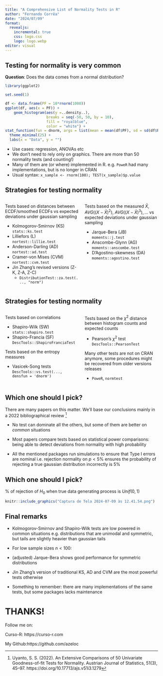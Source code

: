 ```yaml
---
title: "A Comprehensive List of Normality Tests in R"
author: "Fernando Corrêa"
date: "2024/07/09"
format:
  revealjs:
    incremental: true
    css: logo.css
    logo: logo.webp
editor: visual
---
```


## Testing for normality is very common

**Question**: Does the data comes from a normal distribution?

```r
library(ggplot2)

set.seed(1)

df <- data.frame(PF = 10*rnorm(1000))
ggplot(df, aes(x = PF)) + 
    geom_histogram(aes(y =..density..),
                   breaks = seq(-50, 50, by = 10), 
                   fill = "royalblue", 
                   color = "white") +
stat_function(fun = dnorm, args = list(mean = mean(df$PF), sd = sd(df$PF)), color = 'red', size = 2) +
  theme_minimal(25) +
  labs(x = "Data", y = "")

```

::: {.incremental}

- Use cases: regression, ANOVAs etc
- We don't need to rely only on graphics. There are more than 50 normality tests (and counting!)
- Many of them are (or where) implemented in R. e.g. `PoweR` had many implementations, but is no longer in CRAN
- Usual syntax: `x_sample <- rnorm(100); TEST(x_sample)$p.value`

:::

## Strategies for testing normality

:::: {.columns}

::: {.column width="50%"}

Tests based on distances between ECDF/smoothed ECDFs vs expected deviations under gaussian sampling

- Kolmogorov-Smirnov (KS) `stats::ks.test`
- Lilliefors (L) `nortest::lillie.test`
- Anderson-Darling (AD) `nortest::ad.test`
- Cramer-von Mises (CVM) `nortest::cvm.test`
- Jin Zhang's revised versions (Z-K, Z-A, Z-C)
  - `DistributionTest::za.test(..., "norm")`

:::

::: {.column width="50%"}

Tests based on the measured $\bar{X}$, $AVG((X-\bar{X})^2)$, $AVG((X-\bar{X})^3), ...$ vs expected deviations under gaussian sampling

- Jarque-Bera (JB) `moments::j.test`
- Anscombe-Glynn (AG) `moments::anscombe.test`
- D'Agostino-skewness (DA) `moments::agostino.test`

:::

::::

## Strategies for testing normality

:::: {.columns}

::: {.column width="50%"}

Tests based on correlations

- Shapiro-Wilk (SW) `stats::shapiro.test`
- Shapiro-Francia (SF) `DescTools::ShapiroFranciaTest`

Tests based on the entropy measures

- Vasicek-Song tests `DescTools::vs.test(..., densfun = 'dnorm')`

:::

::: {.column width="50%"}

Tests based on the $\chi^2$ distance between histogram counts and expected counts

- Pearson's $\chi^2$ test `DescTools::PearsonTest`

Many other tests are not on CRAN anymore, some procedures might be recovered from older versions releases

- `PoweR`, `normtest` 

:::

::::

## Which one should I pick? 

There are many papers on this matter. We'll base our conclusions mainly in a 2022 bibliographical review [^1]

- No test can dominate all the others, but some of them are better on _common_ situations

- Most papers compare tests based on statistical power comparisons: being able to detect deviations from normality with high probability

- All the mentioned packages run simulations to ensure that Type I errors are nominal i.e. rejection normality on $p < 5\%$ ensures the probability of rejecting a true gaussian distribution incorrectly is $5\%$

[^1]: Uyanto, S. S. (2022). An Extensive Comparisons of 50 Univariate Goodness-of-fit Tests for Normality. Austrian Journal of Statistics, 51(3), 45–97. https://doi.org/10.17713/ajs.v51i3.1279

## Which one should I pick? 

% of rejection of $H_0$ when true data generating process is $Unif(0,1)$ 

```r
knitr::include_graphics("Captura de Tela 2024-07-09 às 12.41.54.png")
```

## Final remarks

- Kolmogorov-Smirnov and Shapiro-Wilk tests are low powered in common situations e.g. distributions that are unimodal and symmetric, but tails are slightly heavier than gaussian tails

- For low sample sizes $n < 100$: 

- (adjusted) Jarque-Bera shows good performance for symmetric distributions

- Jin Zhang's version of traditional KS, AD and CVM are the most powerful tests otherwise

- Something to remember: there are many implementations of the same tests, but some packages lacks maintenance

# THANKS!

Follow me on:

Curso-R: https://curso-r.com

My Github:https://github.com/azeloc
